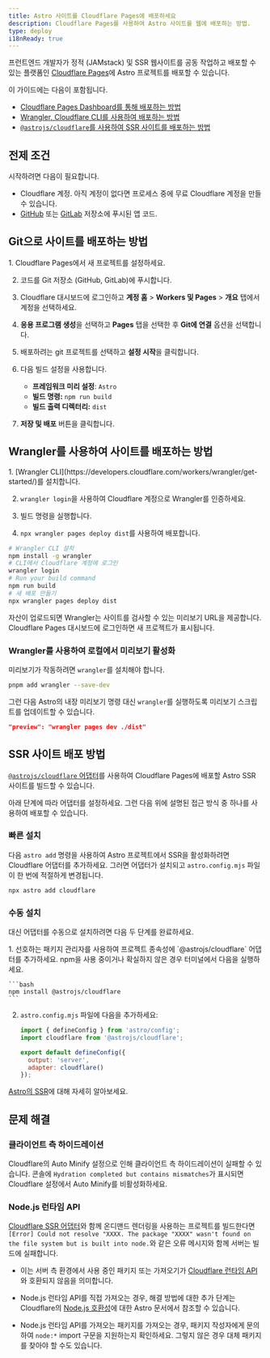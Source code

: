 ```yaml
---
title: Astro 사이트를 Cloudflare Pages에 배포하세요
description: Cloudflare Pages를 사용하여 Astro 사이트를 웹에 배포하는 방법.
type: deploy
i18nReady: true
---
```


프런트엔드 개발자가 정적 (JAMstack) 및 SSR 웹사이트를 공동 작업하고 배포할 수 있는 플랫폼인 [Cloudflare Pages](https://pages.cloudflare.com/)에 Astro 프로젝트를 배포할 수 있습니다.

이 가이드에는 다음이 포함됩니다.

- [Cloudflare Pages Dashboard를 통해 배포하는 방법](#git으로-사이트를-배포하는-방법)
- [Wrangler, Cloudflare CLI를 사용하여 배포하는 방법](#wrangler를-사용하여-사이트를-배포하는-방법)
- [`@astrojs/cloudflare`를 사용하여 SSR 사이트를 배포하는 방법](#ssr-사이트-배포-방법)

## 전제 조건

시작하려면 다음이 필요합니다.

- Cloudflare 계정. 아직 계정이 없다면 프로세스 중에 무료 Cloudflare 계정을 만들 수 있습니다.
- [GitHub](https://github.com/) 또는 [GitLab](https://about.gitlab.com/) 저장소에 푸시된 앱 코드.

## Git으로 사이트를 배포하는 방법

<Steps>
1. Cloudflare Pages에서 새 프로젝트를 설정하세요.

2. 코드를 Git 저장소 (GitHub, GitLab)에 푸시합니다.

3. Cloudflare 대시보드에 로그인하고 **계정 홈** > **Workers 및 Pages** > **개요** 탭에서 계정을 선택하세요.

4. **응용 프로그램 생성**을 선택하고 **Pages** 탭을 선택한 후 **Git에 연결** 옵션을 선택합니다.

5. 배포하려는 git 프로젝트를 선택하고 **설정 시작**을 클릭합니다.

6. 다음 빌드 설정을 사용합니다.

    - **프레임워크 미리 설정**: `Astro`
    - **빌드 명령:** `npm run build`
    - **빌드 출력 디렉터리:** `dist`

7. **저장 및 배포** 버튼을 클릭합니다.
</Steps>

## Wrangler를 사용하여 사이트를 배포하는 방법

<Steps>
1. [Wrangler CLI](https://developers.cloudflare.com/workers/wrangler/get-started/)를 설치합니다.

2. `wrangler login`을 사용하여 Cloudflare 계정으로 Wrangler를 인증하세요.

3. 빌드 명령을 실행합니다.

4. `npx wrangler pages deploy dist`를 사용하여 배포합니다.
</Steps>

```bash
# Wrangler CLI 설치
npm install -g wrangler
# CLI에서 Cloudflare 계정에 로그인
wrangler login
# Run your build command
npm run build
# 새 배포 만들기
npx wrangler pages deploy dist
```

자산이 업로드되면 Wrangler는 사이트를 검사할 수 있는 미리보기 URL을 제공합니다. Cloudflare Pages 대시보드에 로그인하면 새 프로젝트가 표시됩니다.

### Wrangler를 사용하여 로컬에서 미리보기 활성화

미리보기가 작동하려면 `wrangler`를 설치해야 합니다.

```bash
pnpm add wrangler --save-dev
```

그런 다음 Astro의 내장 미리보기 명령 대신 `wrangler`를 실행하도록 미리보기 스크립트를 업데이트할 수 있습니다.

```json title="package.json"
"preview": "wrangler pages dev ./dist"
```

## SSR 사이트 배포 방법

[`@astrojs/cloudflare` 어댑터](/ko/guides/integrations-guide/cloudflare/)를 사용하여 Cloudflare Pages에 배포할 Astro SSR 사이트를 빌드할 수 있습니다.

아래 단계에 따라 어댑터를 설정하세요. 그런 다음 위에 설명된 접근 방식 중 하나를 사용하여 배포할 수 있습니다.

### 빠른 설치

다음 `astro add` 명령을 사용하여 Astro 프로젝트에서 SSR을 활성화하려면 Cloudflare 어댑터를 추가하세요. 그러면 어댑터가 설치되고 `astro.config.mjs` 파일이 한 번에 적절하게 변경됩니다.

```bash
npx astro add cloudflare
```

### 수동 설치

대신 어댑터를 수동으로 설치하려면 다음 두 단계를 완료하세요.

<Steps>
1. 선호하는 패키지 관리자를 사용하여 프로젝트 종속성에 `@astrojs/cloudflare` 어댑터를 추가하세요. npm을 사용 중이거나 확실하지 않은 경우 터미널에서 다음을 실행하세요.

    ```bash
    npm install @astrojs/cloudflare
    ```

2. `astro.config.mjs` 파일에 다음을 추가하세요:

    ```js title="astro.config.mjs" ins={2, 5-6}
    import { defineConfig } from 'astro/config';
    import cloudflare from '@astrojs/cloudflare';

    export default defineConfig({
      output: 'server',
      adapter: cloudflare()
    });
    ```
</Steps>

<ReadMore>[Astro의 SSR](/ko/guides/server-side-rendering/)에 대해 자세히 알아보세요.</ReadMore>

## 문제 해결

### 클라이언트 측 하이드레이션

Cloudflare의 Auto Minify 설정으로 인해 클라이언트 측 하이드레이션이 실패할 수 있습니다. 콘솔에 `Hydration completed but contains mismatches`가 표시되면 Cloudflare 설정에서 Auto Minify를 비활성화하세요.

### Node.js 런타임 API

[Cloudflare SSR 어댑터](/ko/guides/integrations-guide/cloudflare/)와 함께 온디맨드 렌더링을 사용하는 프로젝트를 빌드한다면 `[Error] Could not resolve "XXXX. The package "XXXX" wasn't found on the file system but is built into node.`와 같은 오류 메시지와 함께 서버는 빌드에 실패합니다.

- 이는 서버 측 환경에서 사용 중인 패키지 또는 가져오기가 [Cloudflare 런타임 API](https://developers.cloudflare.com/workers/runtime-apis/nodejs/)와 호환되지 않음을 의미합니다.

- Node.js 런타임 API를 직접 가져오는 경우, 해결 방법에 대한 추가 단계는 Cloudflare의 [Node.js 호환성](/ko/guides/integrations-guide/cloudflare/#nodejs-호환성)에 대한 Astro 문서에서 참조할 수 있습니다.

- Node.js 런타임 API를 가져오는 패키지를 가져오는 경우, 패키지 작성자에게 문의하여 `node:*` import 구문을 지원하는지 확인하세요. 그렇지 않은 경우 대체 패키지를 찾아야 할 수도 있습니다.
